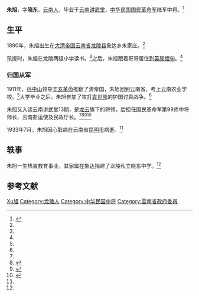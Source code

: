 {{Otheruses|subject=中华民国国民革命军中将朱旭|other=其他同名条目|朱旭}}
{{Infobox officeholder
| 姓名    = 朱旭
| 原名    = 
| 字      = 晓东
| 号      = 
| 其他姓名= 
| 出生日期= 1890年
| 出生地点= {{QING-1889}}[[云南省|云南省]][[龙陵县|龙陵县]]象达乡朱家庄
| 逝世日期= {{Death year and age|1933|1890}} 
| 逝世地点= {{ROC}}[[云南省|云南省]][[昆明市|昆明市]]
| 居处    = 
| 政党    = {{KMT}}
| 职业    = 军人
| 父母    = 
| 配偶    = <!--{{marriage|姓名|}} -->
| 子女    = 
| 亲属    = 
| 国籍    = {{ROC}}
| 信仰    = [[三民主义|三民主义]]
| 专业    = 
| 母校    = 云南农业学校<br>[[云南讲武堂|云南讲武堂]]
| 军衔    = [[中将|中将]]
| 效忠    = 中华民国
| 服务    = [[国民革命军|国民革命军]]
| 服役期间= 1914年－1931年
| 阶级    = 
| 队      = 第99师
| 战争    = [[护国讨袁|护国讨袁]]
| 网站    = 
| 签名    = 
| 脚注    =
}}
'''朱旭'''{{BD|1890年||1933年||catIdx=Z}}，字'''晓东'''，[[云南省|云南人]]，毕业于[[云南讲武堂|云南讲武堂]]，[[中華民國|中华民国]][[國民革命軍|国民革命军]]陆军中将。<ref name="lion">{{cite web|author1=酉璐|url=http://www.llxjyw.cn/jysh/ShowArticle.asp?ArticleID=2786|title=龙陵教育人物春秋|date=2013-01-30|accessdate=2014-04-11|work=龙陵县教育网|deadurl=yes|archiveurl=https://web.archive.org/web/20160314073400/http://www.llxjyw.cn/jysh/ShowArticle.asp?ArticleID=2786|archivedate=2016-03-14}}</ref>

== 生平 ==
1890年，朱旭出生在[[清朝|大清帝国]][[云南省|云南省]][[龙陵县|龙陵县]]象达乡朱家庄。<ref name="lion"/>

孩提时，朱旭在龙陵两级小学读书。<ref name="lion"/>之后，朱旭跟着哥哥居住到[[英属缅甸|英属缅甸]]。<ref name="lion"/>

===归国从军===
1911年，[[孙中山|孙中山]]领导[[辛亥革命|辛亥革命]]推翻了清帝国，朱旭回到云南省，考上云南农业学校。<ref name="lion"/>大学毕业之后，朱旭参加了攻打[[袁世凯|袁世凯]]的护国讨袁战争。<ref name="lion"/>

朱旭又入读云南讲武堂13期，是[[龙云|龙云]]旗下的将领，后担任国民革命军第99师中将师长、云南盐运使及民政厅长。<ref name="lion"/><ref>{{cite web|url=http://military.china.com/history4/62/20130926/18067022.html|title=鲜为人知的军阀混战：滇军与黔军“鸡公背”之战(1)|accessdate=2014-04-11|date=2013-09-26|work=中国网|deadurl=yes|archiveurl=https://web.archive.org/web/20160304193605/http://military.china.com/history4/62/20130926/18067022.html|archivedate=2016年3月4日|df=}}</ref><ref>{{cite web |url=http://www.nfpeople.com/story_view.php?id=1298 |title=龙云|accessdate=2014-04-11 |date=2011-07-04 |work=人物周刊 |archive-url=https://web.archive.org/web/20140413145654/http://www.nfpeople.com/story_view.php?id=1298 |archive-date=2014-04-13 |dead-url=yes }}</ref><ref>{{cite web|url=http://history.kunming.cn/index/content/2009-06/18/content_1902155.htm|title=龙云武装滇军 追随蒋介石在云南进行"清党"|accessdate=2014-04-11|date=2009-06-18|work=昆明网|archive-date=2016-03-04|archive-url=https://web.archive.org/web/20160304185358/http://history.kunming.cn/index/content/2009-06/18/content_1902155.htm|dead-url=no}}</ref>

1933年7月，朱旭因心脏病在云南省[[昆明市|昆明市]]病逝。<ref name="lion"/>

==轶事==
朱旭一生热衷教育事业，其家属在象达捐建了龙陵私立晓东中学。<ref name="lion"/>

== 参考文献 ==
{{Reflist}}

{{DEFAULTSORT:Z朱旭}}
[[Category:朱姓|Xu旭]]
[[Category:龙陵人|Category:龙陵人]]
[[Category:中华民国中将|Category:中华民国中将]]
[[Category:雲南省政府委員|Category:雲南省政府委員]]